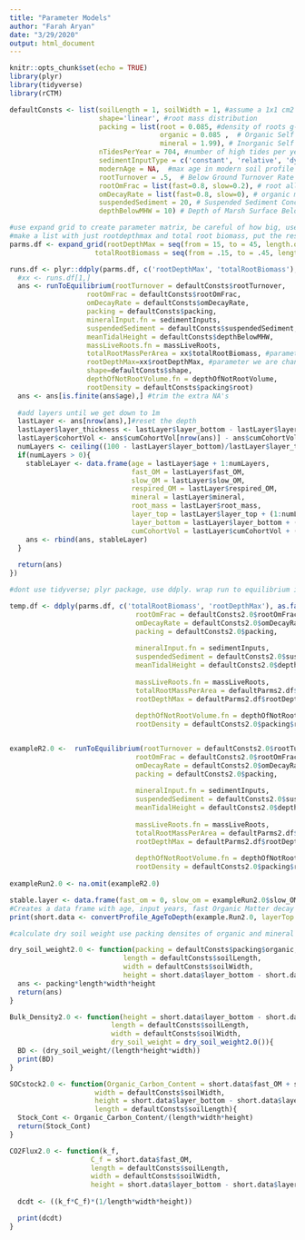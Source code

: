 ```yaml
---
title: "Parameter Models"
author: "Farah Aryan"
date: "3/29/2020"
output: html_document
---
```

```r
knitr::opts_chunk$set(echo = TRUE)
library(plyr)
library(tidyverse)
library(rCTM)

```

```r
defaultConsts <- list(soilLength = 1, soilWidth = 1, #assume a 1x1 cm2 area
                      shape='linear', #root mass distribution
                      packing = list(root = 0.085, #density of roots g-C/cm3
                                     organic = 0.085 ,  # Organic Self Packing Densities: k1 g-C/cm3
                                     mineral = 1.99), # Inorganic Self Packing Densities  k2 g-C/cm3
                      nTidesPerYear = 704, #number of high tides per year
                      sedimentInputType = c('constant', 'relative', 'dynamic')[1],
                      modernAge = NA,  #max age in modern soil profile
                      rootTurnover = .5,  # Below Ground Turnover Rate of roots, 1/yr
                      rootOmFrac = list(fast=0.8, slow=0.2), # root allocation to om pools (labile, slow), g/g
                      omDecayRate = list(fast=0.8, slow=0), # organic matter decay rate (labile, slow), 1/yr
                      suspendedSediment = 20, # Suspended Sediment Concentration, mg per liter
                      depthBelowMHW = 10) # Depth of Marsh Surface Below Mean High Water
```
```r
                    
#use expand grid to create parameter matrix, be careful of how big, use group by for each individual parameter
#make a list with just rootdepthmax and total root biomass, put the rest of the variables in the constants list
parms.df <- expand_grid(rootDepthMax = seq(from = 15, to = 45, length.out = 3), # Depth of the root zone in cm below surface
                     totalRootBiomass = seq(from = .15, to = .45, length.out = 3)) # 0.3 Total Root Biomass, g/cm2

runs.df <- plyr::ddply(parms.df, c('rootDepthMax', 'totalRootBiomass'), function(xx){
  #xx <- runs.df[1,]
  ans <- runToEquilibrium(rootTurnover = defaultConsts$rootTurnover, 
                   rootOmFrac = defaultConsts$rootOmFrac,
                   omDecayRate = defaultConsts$omDecayRate,
                   packing = defaultConsts$packing,
                   mineralInput.fn = sedimentInputs,
                   suspendedSediment = defaultConsts$suspendedSediment,
                   meanTidalHeight = defaultConsts$depthBelowMHW, 
                   massLiveRoots.fn = massLiveRoots,
                   totalRootMassPerArea = xx$totalRootBiomass, #parameter we are changing
                   rootDepthMax=xx$rootDepthMax, #parameter we are changing
                   shape=defaultConsts$shape,
                   depthOfNotRootVolume.fn = depthOfNotRootVolume,
                   rootDensity = defaultConsts$packing$root)
  ans <- ans[is.finite(ans$age),] #trim the extra NA's
  
  #add layers until we get down to 1m
  lastLayer <- ans[nrow(ans),]#reset the depth
  lastLayer$layer_thickness <- lastLayer$layer_bottom - lastLayer$layer_top
  lastLayer$cohortVol <- ans$cumCohortVol[nrow(ans)] - ans$cumCohortVol[nrow(ans)-1]
  numLayers <- ceiling((100 - lastLayer$layer_bottom)/lastLayer$layer_thickness)
  if(numLayers > 0){
    stableLayer <- data.frame(age = lastLayer$age + 1:numLayers,
                              fast_OM = lastLayer$fast_OM,
                              slow_OM = lastLayer$slow_OM,
                              respired_OM = lastLayer$respired_OM,
                              mineral = lastLayer$mineral,
                              root_mass = lastLayer$root_mass,
                              layer_top = lastLayer$layer_top + (1:numLayers)*lastLayer$layer_thickness,
                              layer_bottom = lastLayer$layer_bottom + (1:numLayers)*lastLayer$layer_thickness,
                              cumCohortVol = lastLayer$cumCohortVol + (1:numLayers)*lastLayer$cohortVol)
    ans <- rbind(ans, stableLayer)
  }
  
  return(ans)
})

```

```r
#dont use tidyverse; plyr package, use ddply. wrap run to equilibrium in a function that accepts a signle list as a variable, call runtoequilibrium, referencing those lists, ddply will append the outputs from that to each other. 

temp.df <- ddply(parms.df, c('totalRootBiomass', 'rootDepthMax'), as.factor(runToEquilibrium(rootTurnover = defaultConsts2.0$rootTurnover, 
                               rootOmFrac = defaultConsts2.0$rootOmFrac,
                               omDecayRate = defaultConsts2.0$omDecayRate,
                               packing = defaultConsts2.0$packing,
                               
                               mineralInput.fn = sedimentInputs,
                               suspendedSediment = defaultConsts2.0$suspendedSediment, 
                               meanTidalHeight = defaultConsts2.0$depthBelowMHW, 
                               
                               massLiveRoots.fn = massLiveRoots,
                               totalRootMassPerArea = defaultParms2.df$totalRootBiomass,
                               rootDepthMax = defaultParms2.df$rootDepthMax,
                               
                               depthOfNotRootVolume.fn = depthOfNotRootVolume,
                               rootDensity = defaultConsts2.0$packing$root)))


exampleR2.0 <-  runToEquilibrium(rootTurnover = defaultConsts2.0$rootTurnover, 
                               rootOmFrac = defaultConsts2.0$rootOmFrac,
                               omDecayRate = defaultConsts2.0$omDecayRate,
                               packing = defaultConsts2.0$packing,
                               
                               mineralInput.fn = sedimentInputs,
                               suspendedSediment = defaultConsts2.0$suspendedSediment, 
                               meanTidalHeight = defaultConsts2.0$depthBelowMHW, 
                               
                               massLiveRoots.fn = massLiveRoots,
                               totalRootMassPerArea = defaultParms2.df$totalRootBiomass,
                               rootDepthMax = defaultParms2.df$rootDepthMax,
                               
                               depthOfNotRootVolume.fn = depthOfNotRootVolume,
                               rootDensity = defaultConsts2.0$packing$root)
  
exampleRun2.0 <- na.omit(exampleR2.0)

stable.layer <- data.frame(fast_om = 0, slow_om = exampleRun2.0$slow_OM[length(exampleRun2.0$slow_OM)], mineral = exampleRun2.0$mineral[length(exampleRun2.0$mineral)])
#Creates a data frame with age, input years, fast Organic Matter decay rate, slow organic matter decay rate, mineral content, and root mass
print(short.data <- convertProfile_AgeToDepth(example.Run2.0, layerTop = c(0,10), layerBottom = c(10, 100)))

```


```r
#calculate dry soil weight use packing densites of organic and mineral packing densities and fast_om and slow_om

dry_soil_weight2.0 <- function(packing = defaultConsts$packing$organic, #or DefaultCOnsts$packing$mineral
                            length = defaultConsts$soilLength,
                            width = defaultConsts$soilWidth,
                            height = short.data$layer_bottom - short.data$layer_top){
  ans <- packing*length*width*height
  return(ans)
}


```

```r

Bulk_Density2.0 <- function(height = short.data$layer_bottom - short.data$layer_top,
                         length = defaultConsts$soilLength, 
                         width = defaultConsts$soilWidth, 
                         dry_soil_weight = dry_soil_weight2.0()){
  BD <- (dry_soil_weight/(length*height*width))
  print(BD)
}

```

```r
SOCstock2.0 <- function(Organic_Carbon_Content = short.data$fast_OM + short.data$slow_OM, 
                     width = defaultConsts$soilWidth, 
                     height = short.data$layer_bottom - short.data$layer_top,
                     length = defaultConsts$soilLength){
  Stock_Cont <- Organic_Carbon_Content/(length*width*height)
  return(Stock_Cont)
}
```

```r
CO2Flux2.0 <- function(k_f,
                    C_f = short.data$fast_OM, 
                    length = defaultConsts$soilLength, 
                    width = defaultConsts$soilWidth, 
                    height = short.data$layer_bottom - short.data$layer_top){
  
  dcdt <- ((k_f*C_f)*(1/length*width*height))

  print(dcdt)
}
```